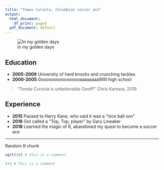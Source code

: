 ```yaml
---
title: "Tomas Curzola, Columbian soccer ace"
output:
  html_document:
    df_print: paged
  pdf_document: default
---
```



![In my golden days](https://ultrafooty.files.wordpress.com/2016/09/carlos-pibe-valderrama-colombia.jpg?w=660)


## Education


* **2005-2009** University of hard knocks and crunching tackles
* **2000-2005** Goooooooooooooooaaaaaaaallllllll high school


> "Tomás Curzola is unbelievable Geoff!" Chris Kamara, 2019


## Experience


* **2015** Passed to Harry Kane, who said it was a "nice ball son"
* **2016** Got called a "Top, Top, player" by Gary Lineaker
* **2018** Learned the magic of R, abandoned my quest to become a soccer ace


***

Random R chunk

```r
sqrt(10) # this is a comment
```

```r
1+2 # this is a comment
```


